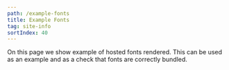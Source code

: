 ```yaml
---
path: /example-fonts
title: Example Fonts
tag: site-info
sortIndex: 40
---
```



On this page we show example of hosted fonts rendered. This can be used as an example and as a check that fonts are correctly bundled.

<ShowExampleFonts />
